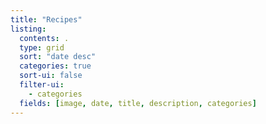 ```yaml
---
title: "Recipes"
listing: 
  contents: .
  type: grid
  sort: "date desc"
  categories: true 
  sort-ui: false
  filter-ui:
    - categories
  fields: [image, date, title, description, categories]
---
```

